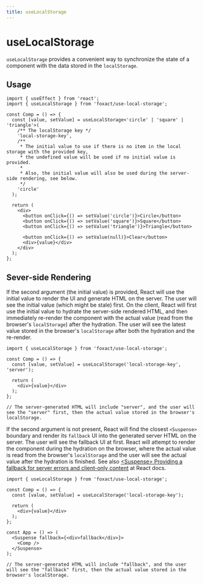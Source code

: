 ```yaml
---
title: useLocalStorage
---
```


# useLocalStorage


<ExportMetaInfo />

`useLocalStorage` provides a convenient way to synchronize the state of a component with the data stored in the `localStorage`.

## Usage

```tsx copy
import { useEffect } from 'react';
import { useLocalStorage } from 'foxact/use-local-storage';

const Comp = () => {
  const [value, setValue] = useLocalStorage<'circle' | 'square' | 'triangle'>(
    /** The localStorage key */
    'local-storage-key',
    /**
     * The initial value to use if there is no item in the local storage with the provided key,
     * the undefined value will be used if no initial value is provided.
     *
     * Also, the initial value will also be used during the server-side rendering, see below.
     */
    'circle'
  );

  return (
    <div>
      <button onClick={() => setValue('circle')}>Circle</button>
      <button onClick={() => setValue('square')}>Square</button>
      <button onClick={() => setValue('triangle')}>Triangle</button>

      <button onClick={() => setValue(null)}>Clear</button>
      <div>{value}</div>
    </div>
  );
};
```

## Sever-side Rendering

If the second argument (the initial value) is provided, React will use the initial value to render the UI and generate HTML on the server. The user will see the initial value (which might be stale) first. On the client, React will first use the initial value to hydrate the server-side rendered HTML, and then immediately re-render the component with the actual value (read from the browser's `localStorage`) after the hydration. The user will see the latest value stored in the browser's `localStorage` after both the hydration and the re-render.

```tsx copy
import { useLocalStorage } from 'foxact/use-local-storage';

const Comp = () => {
  const [value, setValue] = useLocalStorage('local-storage-key', 'server');

  return (
    <div>{value}</div>
  );
};

// The server-generated HTML will include "server", and the user will see the "server" first, then the actual value stored in the browser's localStorage.
```

If the second argument is not present, React will find the closest `<Suspense>` boundary and render its `fallback` UI into the generated server HTML on the server. The user will see the fallback UI at first. React will attempt to render the component during the hydration on the browser, where the actual value is read from the browser's `localStorage` and the user will see the actual value after the hydration is finished. See also [\<Suspense\> Providing a fallback for server errors and client-only content](https://react.dev/reference/react/Suspense#providing-a-fallback-for-server-errors-and-client-only-content) at React docs.

```tsx copy
import { useLocalStorage } from 'foxact/use-local-storage';

const Comp = () => {
  const [value, setValue] = useLocalStorage('local-storage-key');

  return (
    <div>{value}</div>
  );
};

const App = () => (
  <Suspense fallback={<div>fallback</div>}>
    <Comp />
  </Suspense>
);

// The server-generated HTML will include "fallback", and the user will see the "fallback" first, then the actual value stored in the browser's localStorage.
```

